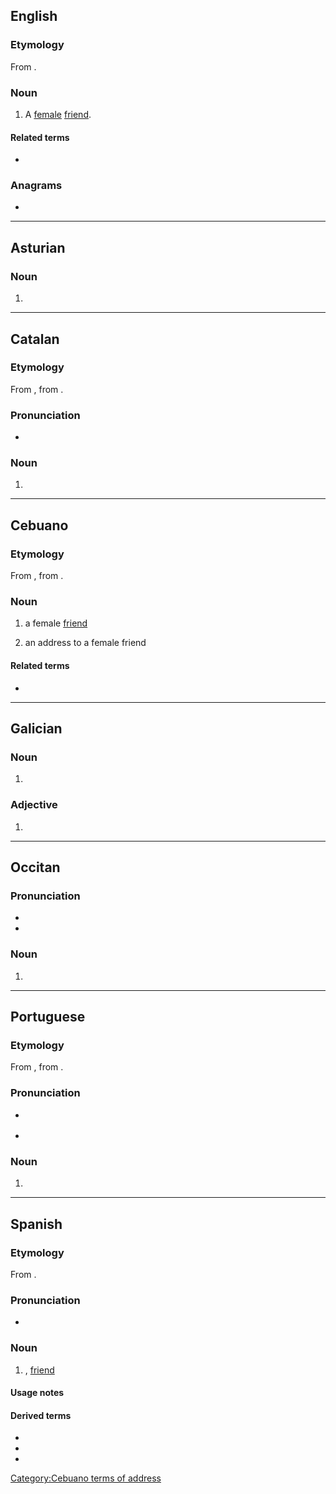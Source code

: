 {{also|amigá}}
==English==

===Etymology===
From {{bor|en|es|amiga||female friend}}.

===Noun===
{{en-noun}}

# {{lb|en|Latin American}} A [[female]] [[friend]].

====Related terms====
* {{l|en|amigo}}

===Anagrams===
* {{anagrams|en|a=aagim|agami}}

----

==Asturian==

===Noun===
{{ast-noun|f|amigues}}

# {{feminine noun of|ast|amigu}}

----

==Catalan==

===Etymology===
From {{inh|ca|pro|-}}, from {{inh|ca|la|amīca}}.

===Pronunciation===
* {{ca-IPA}}

===Noun===
{{ca-noun|f}}

# {{feminine noun of|ca|amic}}

----

==Cebuano==

===Etymology===
From {{bor|ceb|es|amiga||female friend}}, from {{der|ceb|la|amīca}}.

===Noun===
{{head|ceb|noun}}

# a female [[friend]]
# {{lb|ceb|obsolete}} an address to a female friend

====Related terms====
* {{l|ceb|amigo}}

[[Category:Cebuano terms of address]]
{{topics|ceb|Female|People}}

----

==Galician==

===Noun===
{{gl-noun|f}}

# {{female equivalent of|gl|amigo}}

===Adjective===
{{head|gl|adjective form}}

# {{feminine singular of|gl|amigo}}

----

==Occitan==

===Pronunciation===
* {{IPA|oc|[aˈmiɣo]}}
* {{audio|oc|LL-Q14185 (oci)-Davidgrosclaude-amiga.wav|Audio}}

===Noun===
{{oc-noun|f}}

# {{female equivalent of|oc|amic}}

----

==Portuguese==

===Etymology===
From {{inh|pt|roa-opt|amiga}}, from {{inh|pt|la|amīca}}.

===Pronunciation===
* {{a|PT}} {{IPA|pt|/ɐ.ˈmi.ɣɐ/}}
* {{a|Brazil}} {{IPA|pt|/ɐ.ˈmi.ɡɐ/}}

===Noun===
{{pt-noun|f}}

# {{female equivalent of|pt|amigo}}

----

==Spanish==

===Etymology===
From {{inh|es|la|amīca}}.

===Pronunciation===
* {{es-IPA}}

===Noun===
{{es-noun|f|m=amigo}}

# {{feminine noun of|es|amigo}}, [[friend]]

====Usage notes====
{{es-note-noun-mf|amigo}}

====Derived terms====
* {{l|es|amiga con derecho a roce}}
* {{l|es|amiga con derechos}}
* {{l|es|amiga por correspondencia}}